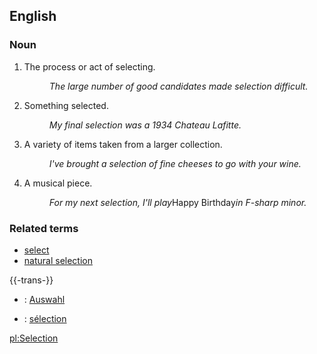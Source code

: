 ==English==

===Noun===
# The process or act of selecting.
#: ''The large number of good candidates made selection difficult.''
# Something selected.
#: ''My final selection was a 1934 Chateau Lafitte.''
# A variety of items taken from a larger collection.
#: ''I've brought a selection of fine cheeses to go with your wine.''
# A musical piece.
#: ''For my next selection, I'll play ''Happy Birthday'' in F-sharp minor.''

===Related terms===
*[[select]]
*[[natural selection]]

{{-trans-}}

* {{de}} : [[Auswahl]]
* {{fr}} : [[sélection]]


[[pl:Selection]]